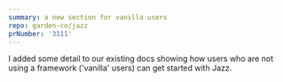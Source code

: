 ```yaml
---
summary: a new section for vanilla users
repo: garden-co/jazz
prNumber: '3111'
---
```

I added some detail to our existing docs showing how users who are not using a framework ('vanilla' users) can get started with Jazz.
